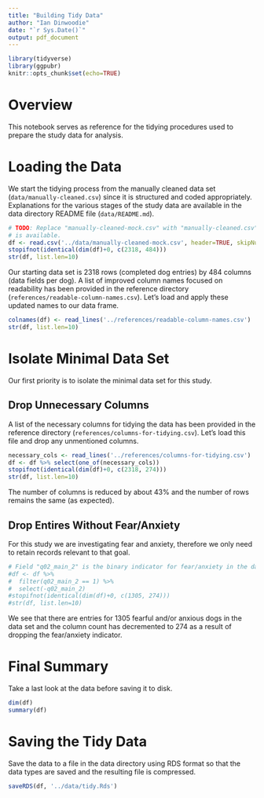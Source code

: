 ```yaml
---
title: "Building Tidy Data"
author: "Ian Dinwoodie"
date: "`r Sys.Date()`"
output: pdf_document
---
```


```r
library(tidyverse)
library(ggpubr)
knitr::opts_chunk$set(echo=TRUE)
```

# Overview

This notebook serves as reference for the tidying procedures used to prepare the
study data for analysis.

# Loading the Data

We start the tidying process from the manually cleaned data set
(`data/manually-cleaned.csv`) since it is structured and coded appropriately.
Explanations for the various stages of the study data are available in the data
directory README file (`data/README.md`).

```r
# TODO: Replace "manually-cleaned-mock.csv" with "manually-cleaned.csv" when it
# is available.
df <- read.csv('../data/manually-cleaned-mock.csv', header=TRUE, skipNul=TRUE)
stopifnot(identical(dim(df)+0, c(2318, 484)))
str(df, list.len=10)
```

Our starting data set is 2318 rows (completed dog entries) by 484 columns (data
fields per dog). A list of improved column names focused on readability has been
provided in the reference directory (`references/readable-column-names.csv`).
Let's load and apply these updated names to our data frame.

```r
colnames(df) <- read_lines('../references/readable-column-names.csv')
str(df, list.len=10)
```

# Isolate Minimal Data Set

Our first priority is to isolate the minimal data set for this study.

## Drop Unnecessary Columns

A list of the necessary columns for tidying the data has been provided in the
reference directory (`references/columns-for-tidying.csv`). Let's load this file
and drop any unmentioned columns.

```r
necessary_cols <- read_lines('../references/columns-for-tidying.csv')
df <- df %>% select(one_of(necessary_cols))
stopifnot(identical(dim(df)+0, c(2318, 274)))
str(df, list.len=10)
```

The number of columns is reduced by about 43% and the number of rows remains the
same (as expected).

## Drop Entires Without Fear/Anxiety

For this study we are investigating fear and anxiety, therefore we only need to
retain records relevant to that goal.

```r
# Field "q02_main_2" is the binary indicator for fear/anxiety in the data set.
#df <- df %>%
#  filter(q02_main_2 == 1) %>%
#  select(-q02_main_2)
#stopifnot(identical(dim(df)+0, c(1305, 274)))
#str(df, list.len=10)
```

We see that there are entries for 1305 fearful and/or anxious dogs in the data
set and the column count has decremented to 274 as a result of dropping the
fear/anxiety indicator.

# Final Summary

Take a last look at the data before saving it to disk.

```r
dim(df)
summary(df)
```

# Saving the Tidy Data

Save the data to a file in the data directory using RDS format so that the data
types are saved and the resulting file is compressed.

```r
saveRDS(df, '../data/tidy.Rds')
```
